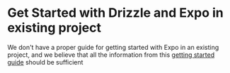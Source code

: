 
<Breadcrumbs/>

# Get Started with Drizzle and Expo in existing project

We don't have a proper guide for getting started with Expo in an existing project, and we believe that
all the information from this [getting started guide](/docs/get-started/expo-new) should be sufficient